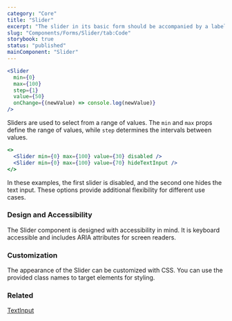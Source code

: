 ```yaml
---
category: "Core"
title: "Slider"
excerpt: "The slider in its basic form should be accompanied by a label and a number input that doubles as a display for the slider’s current value."
slug: "Components/Forms/Slider/tab:Code"
storybook: true
status: "published"
mainComponent: "Slider"
---
```


```jsx live
<Slider
  min={0}
  max={100}
  step={1}
  value={50}
  onChange={(newValue) => console.log(newValue)}
/>
```

Sliders are used to select from a range of values. The `min` and `max` props define the range of values, while `step` determines the intervals between values.

```jsx live
<>
  <Slider min={0} max={100} value={30} disabled />
  <Slider min={0} max={100} value={70} hideTextInput />
</>
```

In these examples, the first slider is disabled, and the second one hides the text input. These options provide additional flexibility for different use cases.

### Design and Accessibility

The Slider component is designed with accessibility in mind. It is keyboard accessible and includes ARIA attributes for screen readers.

### Customization

The appearance of the Slider can be customized with CSS. You can use the provided class names to target elements for styling.

### Related

[TextInput](?path=/docs/components-textinput--default)
